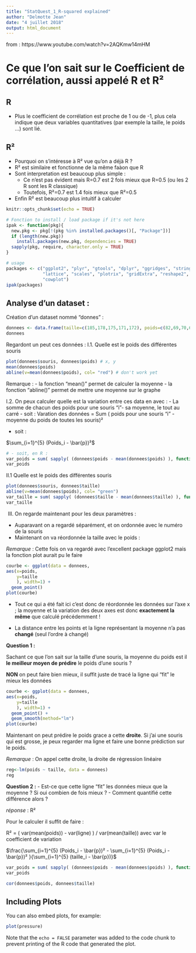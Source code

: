 ```yaml
---
title: "StatQuest_1_R-squared explained"
author: "Delmotte Jean"
date: "4 juillet 2018"
output: html_document
---
```


from : https://www.youtube.com/watch?v=2AQKmw14mHM

# Ce que l'on sait sur le Coefficient de corrélation, aussi appelé R et R²

## R
- Plus le coefficient de corrélation est proche de 1 ou de -1, plus cela indique que deux variables quantitatives (par exemple la taille, le poids ...) sont lié.

## R²
- Pourquoi on s'intéresse à R² vue qu'on a déjà R ?
- R² est similaire et fonctionne de la même faàon que R
- Sont interpretation est beaucoup plus simple :
  - Ce n'est pas évident mais R=0.7 est 2 fois mieux que R=0.5 (ou les 2 R sont les R classique)
  - Toutefois, R²=0.7 est 1.4 fois mieux que R²=0.5
- Enfin R² est beaucoup plus intuitif à calculer

```r
knitr::opts_chunk$set(echo = TRUE)

# Fonction to install / load package if it's not here
ipak <- function(pkg){
  new.pkg <- pkg[!(pkg %in% installed.packages()[, "Package"])]
  if (length(new.pkg)) 
    install.packages(new.pkg, dependencies = TRUE)
  sapply(pkg, require, character.only = TRUE)
}

# usage
packages <- c("ggplot2", "plyr", "gtools", "dplyr", "ggridges", "stringr", "RColorBrewer",
              "lattice", "scales", "plotrix", "gridExtra", "reshape2", "tidyr", "randomForest",
              "cowplot")
ipak(packages)
```

## Analyse d'un dataset :

Création d'un dataset nommé "donnes" :
```r
donnees <- data.frame(taille=c(185,178,175,171,172), poids=c(82,69,70,65,68), souris=c("1","2","3","4","5"))
donnees
```

Regardont un peut ces données : 
I.1. Quelle est le poids des différentes souris
```r
plot(donnees$souris, donnees$poids) # x, y
mean(donnees$poids)
abline(v=mean(donnees$poids), col= "red") # don't work yet
```
Remarque :
- la fonction "mean()" permet de calculer la moyenne
- la fonction "abline()" permet de mettre une moyenne sur le graphe

I.2. On peux calculer quelle est la variation entre ces data en avec :
- La somme de chacun des poids pour une souris "i"- sa moyenne, le tout au carré
  - soit : 
  Varation des données = Sum ( poids pour une souris "i" - moyenne du poids de toutes les souris)²
  
  - soit :
  
$\sum_{i=1}^{5} (Poids_i - \bar{p})²$


```r
# - soit, en R :
var_poids = sum( sapply( (donnees$poids - mean(donnees$poids) ), function(x) x^2) )
var_poids
```
II.1 Quelle est le poids des différentes souris
```r
plot(donnees$souris, donnees$taille)
abline(v=mean(donnees$poids), col= "green")
var_taille = sum( sapply( (donnees$taille - mean(donnees$taille) ), function(x) x^2) )
var_taille
```

III. On regarde maintenant pour les deux paramètres :
- Auparavant on a regardé séparément, et on ordonnée avec le numéro de la souris
- Maintenant on va réordonnée la taille avec le poids :

*Remarque* : Cette fois on va regardé avec l'excellent package ggplot2 mais la fonction plot aurait pu le faire
```r
courbe <- ggplot(data = donnees, 
aes(x=poids, 
    y=taille
    ), width=1) +
  geom_point()
plot(courbe)

```

- Tout ce qui a été fait ici c'est donc de réordonnée les données sur l'axe x ; la moyenne et la variation des deux axes est donc **exactement la même** que calculé précédemment !

- La distance entre les points et la ligne représentant la moyenne n'a pas **changé** (seul l'ordre à changé)

**Question 1 :**

Sachant ce que l'on sait sur la taille d'une souris, la moyenne du poids est il **le meilleur moyen de prédire** le poids d'une souris ?

**NON** on peut faire bien mieux, il suffit juste de tracé la ligne qui "fit" le mieux les données

```r
courbe <- ggplot(data = donnees, 
aes(x=poids, 
    y=taille
    ), width=1) +
  geom_point() +
  geom_smooth(method="lm")
plot(courbe)

```

Maintenant on peut prédire le poids grace a cette **droite**.
Si j'ai une souris qui est grosse, je peux regarder ma ligne et faire une bonne prédiction sur le poids.

*Remarque* : On appel cette droite, la droite de régression linéaire

```r
reg<-lm(poids ~ taille, data = donnees)
reg
```


**Question 2 :**
- Est-ce que cette ligne "fit" les données mieux que la moyenne ? Si oui combien de fois mieux ?
- Comment quantifié cette différence alors ?

*réponse* : R²

Pour le calculer il suffit de faire :

R² = ( var(mean(poids)) - var(ligne) ) / var(mean(taille))    avec var le coefficient de variation

\frac{n!}{k!(n-k)!}


$\frac{\sum_{i=1}^{5} (Poids_i - \bar{p})² - \sum_{i=1}^{5} (Poids_i - \bar{p})² }{\sum_{i=1}^{5} (taille_i - \bar{p})}$

```r


var_poids = sum( sapply( (donnees$poids - mean(donnees$poids) ), function(x) x^2) )
var_poids


```



```r
cor(donnees$poids, donnees$taille)
```



## Including Plots

You can also embed plots, for example:

```r
plot(pressure)
```

Note that the `echo = FALSE` parameter was added to the code chunk to prevent printing of the R code that generated the plot.
